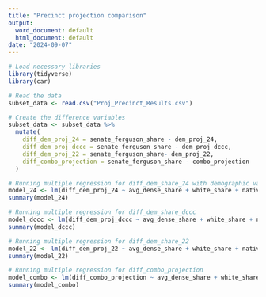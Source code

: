 ```yaml
---
title: "Precinct projection comparison"
output:
  word_document: default
  html_document: default
date: "2024-09-07"
---
```


```r
# Load necessary libraries
library(tidyverse)
library(car)
```

```r
# Read the data
subset_data <- read.csv("Proj_Precinct_Results.csv")
```

```r
# Create the difference variables
subset_data <- subset_data %>%
  mutate(
    diff_dem_proj_24 = senate_ferguson_share - dem_proj_24,
    diff_dem_proj_dccc = senate_ferguson_share - dem_proj_dccc,
    diff_dem_proj_22 = senate_ferguson_share- dem_proj_22,
    diff_combo_projection = senate_ferguson_share - combo_projection
  )
```

```r
# Running multiple regression for diff_dem_share_24 with demographic variables
model_24 <- lm(diff_dem_proj_24 ~ avg_dense_share + white_share + native_share + black_share + asian_share + hispanic_share + non_college_share + women_share + avg_age, data = subset_data)
summary(model_24)

```

```r
# Running multiple regression for diff_dem_share_dccc
model_dccc <- lm(diff_dem_proj_dccc ~ avg_dense_share + white_share + native_share + black_share + asian_share + hispanic_share + non_college_share + women_share + avg_age, data = subset_data)
summary(model_dccc)
```

```r
# Running multiple regression for diff_dem_share_22
model_22 <- lm(diff_dem_proj_22 ~ avg_dense_share + white_share + native_share + black_share + asian_share + hispanic_share + non_college_share + women_share + avg_age, data = subset_data)
summary(model_22)
```

```r
# Running multiple regression for diff_combo_projection
model_combo <- lm(diff_combo_projection ~ avg_dense_share + white_share + native_share + black_share + asian_share + hispanic_share + non_college_share + women_share + avg_age, data = subset_data)
summary(model_combo)
```
